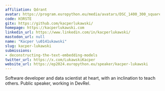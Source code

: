 ```yaml
---
affiliation: Qdrant
avatar: https://program.europython.eu/media/avatars/DSC_1400_300_square_iw3favM.jpg
code: H3RSTE
gitx: https://github.com/kacperlukawski/
homepage: https://kacperlukawski.com
linkedin_url: https://www.linkedin.com/in/kacperlukawski/
mastodon_url: null
name: "Kacper \u0141ukawski"
slug: kacper-lukawski
submissions:
- deconstructing-the-text-embedding-models
twitter_url: https://x.com/LukawskiKacper
website_url: https://ep2024.europython.eu/speaker/kacper-lukawski
---
```


Software developer and data scientist at heart, with an inclination to teach others. Public speaker, working in DevRel.
